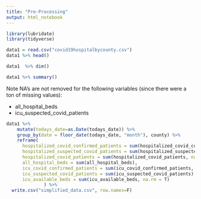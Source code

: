 ```yaml
---
title: "Pre-Processing"
output: html_notebook
---
```


```r
library(lubridate)
library(tidyverse)

data1 = read.csv("covid19hospitalbycounty.csv")
data1 %>% head()
```

```r
data1  %>% dim()
```
 
```r
data1 %>% summary()
```
 
 
Note NA's are not removed for the following variables (since there were a ton of missing values):

* all_hospital_beds
* icu_suspected_covid_patients
 
```r
data1 %>% 
    mutate(todays_date=as.Date(todays_date)) %>% 
    group_by(date = floor_date(todays_date, "month"), county) %>%
    reframe(
      hospitalized_covid_confirmed_patients = sum(hospitalized_covid_confirmed_patients, na.rm = T), 
      hospitalized_suspected_covid_patients = sum(hospitalized_suspected_covid_patients, na.rm = T), 
      hospitalized_covid_patients = sum(hospitalized_covid_patients, na.rm = T), 
      all_hospital_beds = sum(all_hospital_beds),
      icu_covid_confirmed_patients = sum(icu_covid_confirmed_patients, na.rm = T), 
      icu_suspected_covid_patients = sum(icu_suspected_covid_patients), 
      icu_available_beds = sum(icu_available_beds, na.rm = T)
              ) %>% 
  write.csv("simplified_data.csv", row.names=F)
```



